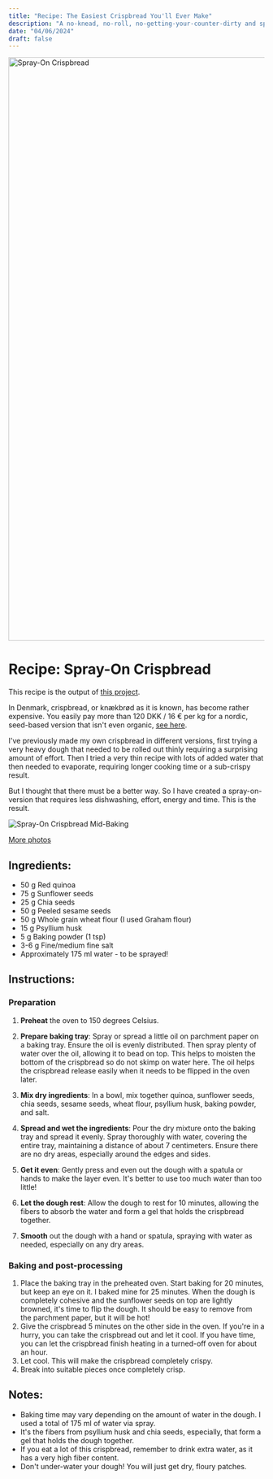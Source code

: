 ```yaml
---
title: "Recipe: The Easiest Crispbread You'll Ever Make"
description: "A no-knead, no-roll, no-getting-your-counter-dirty and spray-on approach to crispbread, also known as knækbrød in Danish."
date: "04/06/2024"
draft: false
---
```


<img width="1721" height="1149" alt="Spray-On Crispbread" src="https://lh3.googleusercontent.com/pw/AP1GczPUg_JDaYL1CQHuPvQWgt5MyMAaz0YURkPiU1Mf1eM4n8AIhekJH46gEFj4sGSqjWe0OZ3WZkh9cVwrKeUzL0-9_vZSKPB_TG4wEvPoorKD07xEYq4zVgGIZKTgW5cEVj2KU7dq-fCLKTqexwk4Rpspig=w2580-h1722-s-no-gm?"/><br/>

# Recipe: Spray-On Crispbread
This recipe is the output of [this project](/projects/crispbread-recipe-optimization).

In Denmark, crispbread, or knækbrød as it is known, has become rather expensive. You easily pay more than 120 DKK / 16 € per kg for a nordic, seed-based version that isn't even organic, [see here](https://shop.rema1000.dk/kolonial/kiks-kager-knaekbrod). 

I've previously made my own crispbread in different versions, first trying a very heavy dough that needed to be rolled out thinly requiring a surprising amount of effort. Then I tried a very thin recipe with lots of added water that then needed to evaporate, requiring longer cooking time or a sub-crispy result.

But I thought that there must be a better way. So I have created a spray-on-version that requires less dishwashing, effort, energy and time. This is the result.


<img alt="Spray-On Crispbread Mid-Baking" src="https://lh3.googleusercontent.com/pw/AP1GczPZgd9HKznlHEwsMJaLUt-56T2MDRd4CXwdgycyxFgGvmBKepqL8FUxcojYe9ByuiB1bYlkiAbbA8XE66hzQ7AkMf-epw_cW4fiTytwYmeO_YDUhueEJdCy_7yIOMyskyqRcJKtYK37VTijssP6etqQOg=w2296-h1722-s-no-gm?"/>


[More photos](https://photos.app.goo.gl/bMjqQVvTLkzmRETB8)
## Ingredients:
- 50 g Red quinoa
- 75 g Sunflower seeds
- 25 g Chia seeds
- 50 g Peeled sesame seeds
- 50 g Whole grain wheat flour (I used Graham flour)
- 15 g Psyllium husk
- 5 g Baking powder (1 tsp)
- 3-6 g Fine/medium fine salt
- Approximately 175 ml water - to be sprayed!

## Instructions:
### Preparation

1. **Preheat** the oven to 150 degrees Celsius.
2. **Prepare baking tray**: Spray or spread a little oil on parchment paper on a baking tray. Ensure the oil is evenly distributed. Then spray plenty of water over the oil, allowing it to bead on top. This helps to moisten the bottom of the crispbread so do not skimp on water here. The oil helps the crispbread release easily when it needs to be flipped in the oven later.


3. **Mix dry ingredients**: In a bowl, mix together quinoa, sunflower seeds, chia seeds, sesame seeds, wheat flour, psyllium husk, baking powder, and salt.


4. **Spread and wet the ingredients**: Pour the dry mixture onto the baking tray and spread it evenly. Spray thoroughly with water, covering the entire tray, maintaining a distance of about 7 centimeters. Ensure there are no dry areas, especially around the edges and sides. 
5. **Get it even**: Gently press and even out the dough with a spatula or hands to make the layer even. It's better to use too much water than too little!


6. **Let the dough rest**: Allow the dough to rest for 10 minutes, allowing the fibers to absorb the water and form a gel that holds the crispbread together.
7. **Smooth** out the dough with a hand or spatula, spraying with water as needed, especially on any dry areas.

### Baking and post-processing
1. Place the baking tray in the preheated oven. Start baking for 20 minutes, but keep an eye on it. I baked mine for 25 minutes. When the dough is completely cohesive and the sunflower seeds on top are lightly browned, it's time to flip the dough. It should be easy to remove from the parchment paper, but it will be hot!
2. Give the crispbread 5 minutes on the other side in the oven. If you're in a hurry, you can take the crispbread out and let it cool. If you have time, you can let the crispbread finish heating in a turned-off oven for about an hour.
3. Let cool. This will make the crispbread completely crispy.
4. Break into suitable pieces once completely crisp.

## Notes:
- Baking time may vary depending on the amount of water in the dough. I used a total of 175 ml of water via spray.
- It's the fibers from psyllium husk and chia seeds, especially, that form a gel that holds the dough together.
- If you eat a lot of this crispbread, remember to drink extra water, as it has a very high fiber content.
- Don't under-water your dough! You will just get dry, floury patches.
